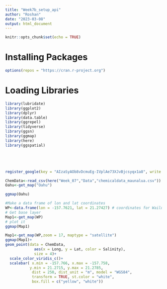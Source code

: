 ```yaml
---
title: "Week7b_setup_api"
author: "Roshan"
date: "2023-03-08"
output: html_document
---
```


```r
knitr::opts_chunk$set(echo = TRUE)
```
# Installing Packages
```r

options(repos = "https://cran.r-project.org")

```

# Loading Libraries
```r
library(lubridate)
library(ggplot2)
library(dplyr)
library(data.table)
library(ggrepel)
library(tidyverse)
library(ggsn)
library(ggmap)
library(here)
library(ggspatial)





register_google(key = "AIzaSyAOb8vDcmuEg-IVplAe73XJvBjcsyqx1a8", write = TRUE)
```
```r
ChemData<-read_csv(here("Week_07","Data","chemicaldata_maunalua.csv"))
Oahu<-get_map("Oahu")

ggmap(Oahu)

#Make a data frame of lon and lat coordinates
WP<-data.frame(lon = -157.7621, lat = 21.27427) # coordinates for Wailupe
# Get base layer
Map1<-get_map(WP)
# plot it
ggmap(Map1)

Map1<-get_map(WP,zoom = 17, maptype = "satellite")
ggmap(Map1)+
geom_point(data = ChemData, 
             aes(x = Long, y = Lat, color = Salinity), 
             size = 4)+
  scale_color_viridis_c()+
  scalebar( x.min = -157.766, x.max = -157.758,
           y.min = 21.2715, y.max = 21.2785,
            dist = 250, dist_unit = "m", model = "WGS84", 
            transform = TRUE, st.color = "white",
            box.fill = c("yellow", "white"))


```




